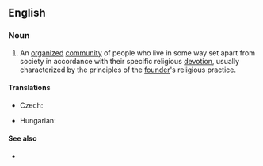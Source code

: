 ==English==
{{wikipedia}}

===Noun===
{{en-noun}}

# {{lb|en|religion}} An [[organize]]d [[community]] of people who live in some way set apart from society in accordance with their specific religious [[devotion]], usually characterized by the principles of the [[founder]]'s religious practice.

====Translations====
{{trans-top|organized community of people following a specific religious devotion}}
* Czech: {{t|cs|náboženský řád|m}}
{{trans-mid}}
* Hungarian: {{t+|hu|szerzetesrend}}
{{trans-bottom}}

====See also====
* {{l|en|take vows}}